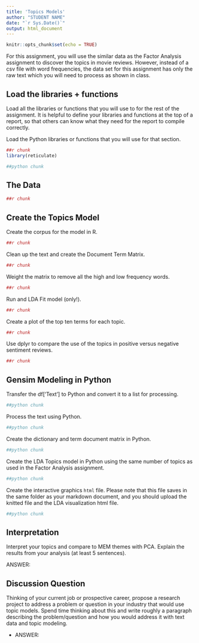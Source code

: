 ---
title: 'Topics Models'
author: "STUDENT NAME"
date: "`r Sys.Date()`"
output: html_document
---

```{r setup, include=FALSE}
knitr::opts_chunk$set(echo = TRUE)
```

For this assignment, you will use the similar data as the Factor Analysis assignment to discover the topics in movie reviews. However, instead of a csv file with word frequencies, the data set for this assignment has only the raw text which you will need to process as shown in class. 

## Load the libraries + functions

Load all the libraries or functions that you will use to for the rest of the assignment. It is helpful to define your libraries and functions at the top of a report, so that others can know what they need for the report to compile correctly.

Load the Python libraries or functions that you will use for that section. 

```{r}
##r chunk
library(reticulate)

```

```{python}
##python chunk

```

## The Data

```{r data}
##r chunk

```

## Create the Topics Model

Create the corpus for the model in R. 

```{r}
##r chunk

```

Clean up the text and create the Document Term Matrix. 

```{r}
##r chunk 

```

Weight the matrix to remove all the high and low frequency words. 

```{r}
##r chunk

```

Run and LDA Fit model (only!).

```{r}
##r chunk

```

Create a plot of the top ten terms for each topic.

```{r}
##r chunk

```

Use dplyr to compare the use of the topics in positive versus negative sentiment reviews.

```{r}
##r chunk

```

## Gensim Modeling in Python

Transfer the df['Text'] to Python and convert it to a list for processing. 

```{python}
##python chunk

```

Process the text using Python. 

```{python}
##python chunk

```

Create the dictionary and term document matrix in Python.

```{python}
##python chunk

```

Create the LDA Topics model in Python using the same number of topics as used in the Factor Analysis assignment. 

```{python}
##python chunk

```

Create the interactive graphics `html` file. Please note that this file saves in the same folder as your markdown document, and you should upload the knitted file and the LDA visualization html file. 

```{python}
##python chunk

```

## Interpretation

Interpret your topics and compare to MEM themes with PCA. Explain the results from your analysis (at least 5 sentences). 
  
ANSWER:

## Discussion Question

Thinking of your current job or prospective career, propose a research project to address a problem or question in your industry that would use topic models. Spend time thinking about this and write roughly a paragraph describing the problem/question and how you would address it with text data and topic modeling.

- ANSWER: 

